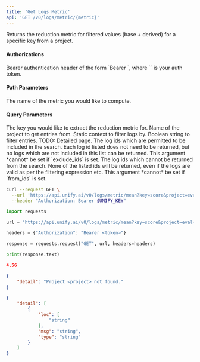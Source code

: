 ```yaml
---
title: 'Get Logs Metric'
api: 'GET /v0/logs/metric/{metric}'
---
```

Returns the reduction metric for filtered values (base + derived) for a specific key from a project.

#### Authorizations

<ParamField header="Authorization" type="string" required="true">
  Bearer authentication header of the form `Bearer <token>`, where `<token>` is your auth token.
</ParamField>

#### Path Parameters

<ParamField query="metric" type="string" required="true">
The name of the metric you would like to compute.
</ParamField>

#### Query Parameters

<ParamField query="key" type="string" required="true">
The key you would like to extract the reduction metric for.
</ParamField>

<ParamField query="project" type="string" required="true">
Name of the project to get entries from.
</ParamField>

<ParamField query="context" type="string | null" >
Static context to filter logs by.
</ParamField>

<ParamField query="filter_expr" type="string | null" >
Boolean string to filter entries. TODO: Detailed page.
</ParamField>

<ParamField query="from_ids" type="string | null" >
The log ids which are permitted to be included in the search. Each log id listed does not need to be returned, but no logs which are not included in this list can be returned. This argument *cannot* be set if `exclude_ids` is set.
</ParamField>

<ParamField query="exclude_ids" type="string | null" >
The log ids which cannot be returned from the search. None of the listed ids will be returned, even if the logs are valid as per the filtering expression etc. This argument *cannot* be set if `from_ids` is set.
</ParamField>

<RequestExample>

```bash cURL
curl --request GET \
  --url 'https://api.unify.ai/v0/logs/metric/mean?key=score&project=eval-project&context=training&filter_expr=len(output)%20>%20200%20and%20temperature%20==%200.5&from_ids=0&1&2&exclude_ids=0&1&2' \
  --header "Authorization: Bearer $UNIFY_KEY"
```

```python Python
import requests

url = "https://api.unify.ai/v0/logs/metric/mean?key=score&project=eval-project&context=training&filter_expr=len(output)%20>%20200%20and%20temperature%20==%200.5&from_ids=0&1&2&exclude_ids=0&1&2"

headers = {"Authorization": "Bearer <token>"}

response = requests.request("GET", url, headers=headers)

print(response.text)
```

</RequestExample>
<ResponseExample>

```json 200
4.56
```

```json 404
{
    "detail": "Project <project> not found."
}
```

```json 422
{
    "detail": [
        {
            "loc": [
                "string"
            ],
            "msg": "string",
            "type": "string"
        }
    ]
}
```

</ResponseExample>
